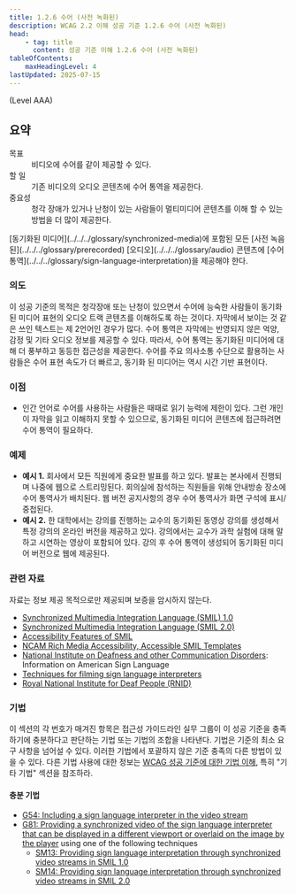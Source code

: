 ```yaml
---
title: 1.2.6 수어 (사전 녹화된)
description: WCAG 2.2 이해 성공 기준 1.2.6 수어 (사전 녹화된)
head:
    - tag: title
      content: 성공 기준 이해 1.2.6 수어 (사전 녹화된)
tableOfContents:
    maxHeadingLevel: 4
lastUpdated: 2025-07-15
---
```



(Level AAA)

## 요약

<dl>
<dt>목표</dt>
<dd>비디오에 수어를 같이 제공할 수 있다.</dd>
<dt>할 일</dt>
<dd>기존 비디오의 오디오 콘텐츠에 수어 통역을 제공한다.</dd>
<dt>중요성</dt>
<dd>청각 장애가 있거나 난청이 있는 사람들이 멀티미디어 콘텐츠를 이해 할 수 있는 방법을 더 많이 제공한다.</dd>
</dl>

<Card title="성공 기준(SC)">
[동기화된 미디어](../../../glossary/synchronized-media)에 포함된 모든 [사전 녹음된](../../../glossary/prerecorded) [오디오](../../../glossary/audio) 콘텐츠에 [수어 통역](../../../glossary/sign-language-interpretation)을 제공해야 한다.
</Card>


### 의도

이 성공 기준의 목적은 청각장애 또는 난청이 있으면서 수어에 능숙한 사람들이 동기화된 미디어 표현의 오디오 트랙 콘텐츠를 이해하도록 하는 것이다. 자막에서 보이는 것 같은 쓰인 텍스트는 제 2언어인 경우가 많다. 수어 통역은 자막에는 반영되지 않은 억양, 감정 및 기타 오디오 정보를 제공할 수 있다. 따라서, 수어 통역는 동기화된 미디어에 대해 더 풍부하고 동등한 접근성을 제공한다. 수어를 주요 의사소통 수단으로 활용하는 사람들은 수어 표현 속도가 더 빠르고, 동기화 된 미디어는 역시 시간 기반 표현이다.

### 이점

*   인간 언어로 수어를 사용하는 사람들은 때때로 읽기 능력에 제한이 있다. 그런 개인이 자막을 읽고 이해하지 못할 수 있으므로, 동기화된 미디어 콘텐츠에 접근하려면 수어 통역이 필요하다.

### 예제

*   **예시 1.** 회사에서 모든 직원에게 중요한 발표를 하고 있다. 발표는 본사에서 진행되며 나중에 웹으로 스트리밍된다. 회의실에 참석하는 직원들을 위해 안내방송 장소에 수어 통역사가 배치된다. 웹 버전 공지사항의 경우 수어 통역사가 화면 구석에 표시/중첩된다.
*   **예시 2.** 한 대학에서는 강의를 진행하는 교수의 동기화된 동영상 강의를 생성해서 특정 강의의 온라인 버전을 제공하고 있다. 강의에서는 교수가 과학 실험에 대해 말하고 시연하는 영상이 포함되어 있다. 강의 후 수어 통역이 생성되어 동기화된 미디어 버전으로 웹에 제공된다.

### 관련 자료

자료는 정보 제공 목적으로만 제공되며 보증을 암시하지 않는다.

*   [Synchronized Multimedia Integration Language (SMIL) 1.0](https://www.w3.org/TR/REC-smil/)
*   [Synchronized Multimedia Integration Language (SMIL 2.0)](https://www.w3.org/TR/SMIL/)
*   [Accessibility Features of SMIL](https://www.w3.org/TR/SMIL-access/)
*   [NCAM Rich Media Accessibility, Accessible SMIL Templates](http://ncam.wgbh.org/invent_build/web_multimedia/accessible-digital-media-guide/guideline-h-multimedia#techH12)
*   [National Institute on Deafness and other Communication Disorders](https://www.nidcd.nih.gov/health/american-sign-language): Information on American Sign Language
*   [Techniques for filming sign language interpreters](http://www.sign-lang.uni-hamburg.de/signingbooks/sbrc/grid/d71/guide12.htm)
*   [Royal National Institute for Deaf People (RNID)](http://www.actiononhearingloss.org.uk/)

### 기법

이 섹션의 각 번호가 매겨진 항목은 접근성 가이드라인 실무 그룹이 이 성공 기준을 충족하기에 충분하다고 판단하는 기법 또는 기법의 조합을 나타낸다. 기법은 기준의 최소 요구 사항을 넘어설 수 있다. 이러한 기법에서 포괄하지 않은 기준 충족의 다른 방법이 있을 수 있다. 다른 기법 사용에 대한 정보는 [WCAG 성공 기준에 대한 기법 이해](../understanding-techniques), 특히 "기타 기법" 섹션을 참조하라.

#### 충분 기법

*   [G54: Including a sign language interpreter in the video stream](https://www.w3.org/WAI/WCAG22/Techniques/general/G54)
*   [G81: Providing a synchronized video of the sign language interpreter that can be displayed in a different viewport or overlaid on the image by the player](https://www.w3.org/WAI/WCAG22/Techniques/general/G81) using one of the following techniques
    *   [SM13: Providing sign language interpretation through synchronized video streams in SMIL 1.0](https://www.w3.org/WAI/WCAG22/Techniques/smil/SM13)
    *   [SM14: Providing sign language interpretation through synchronized video streams in SMIL 2.0](https://www.w3.org/WAI/WCAG22/Techniques/smil/SM14)

